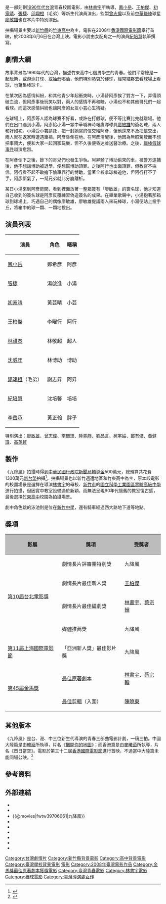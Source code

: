 {{Otheruses|九降風|subject=稱為九降風的電影|other=臺灣的一種氣候現象}}
{{Infobox Film
| name               = 九降風
| original_name = ''{{lang|en|Winds of September}}''
| image              = Winds of September.jpg
| caption            = 
| director           = [[林書宇|林書宇]]
| producer           = [[葉如芬|葉如芬]]<br>[[曾志偉|曾志偉]]
| writer             = [[林書宇|林書宇]]<br>[[蔡宗翰|蔡宗翰]]
| starring           = [[鳳小岳|鳳小岳]]<br>[[王柏傑|王柏傑]]<br>[[初家晴|初家晴]]<br>[[張捷|張捷]]<br>[[廖敏雄_(棒球)|廖敏雄]]（特別演出）
| music              = [[柯智豪|柯智豪]]
| cinematography     = [[余靜萍|余靜萍]]
| editing            = [[陳曉東_(剪接師)|陳曉東]]
| production_company = 
| distributor        = [[原子映象有限公司|原子映象有限公司]]
| released           = {{flagicon|Taiwan}}{{film date|2008|6|6}}<br>{{flagicon|Hong Kong}}{{film date|2008|12|4}}<br>{{flagicon|Japan}}2009年8月29日
| runtime            = 107分鐘
| country            = {{台灣電影產地}}
| language           = [[現代標準漢語|國語]]
| budget             = [[新台幣|新台幣]]1300萬元
| rate               = {{TWN}}：輔導級<br>{{HKG}}：II B
| gross              = [[新台幣|新台幣]] 916萬
| website            = [http://blog.sina.com.tw/9winds 《九降風》官方網站]
| amg_id             = 
| imdb_id            = tt1286562
}}
{{engname|《九降風》|Winds of September}}是一部刻劃[[1990年代台灣|1990年代台灣]]青春校園電影，由[[林書宇|林書宇]]所執導，[[鳳小岳|鳳小岳]]、[[王柏傑|王柏傑]]、[[初家晴|初家晴]]、[[張捷|張捷]]、[[邱翊橙|邱翊橙]]（毛弟）等新生代演員演出，監製[[曾志偉|曾志偉]]以及前[[中華職棒|中華職棒]]球星[[廖敏雄_(棒球)|廖敏雄]]也在本片中特別演出。

拍攝場景主要以[[新竹縣|新竹縣]]的[[竹東高中|竹東高中]]為主，電影在2008年[[香港國際電影節|香港國際電影節]]舉行首映，於2008年6月6日在台灣上映。電影小說由女配角之一的演員[[紀培慧|紀培慧]]執筆撰寫。

== 劇情大綱 ==
故事背景為1990年代的台灣，描述竹東高中七個男學生的青春。他們平常總是一起玩樂，或游泳打球、或抽菸喝酒，他們特別熱衷於棒球，經常結夥去看球場上看球，也蒐集棒球卡。

在某次因為感情糾紛，和其他青少年起衝突時，小湯替阿彥挨了對方一下，弄得頭破血流，但阿彥事後玩笑以對，兩人的感情不再和睦，小湯也不和其他哥兒們一起看球。而這次感情糾紛也讓阿彥的女友小芸心生猜疑。

在球場上，阿彥等人認為球賽不好看，或許在打假球，便不等比賽比完就離場。他們在出口遇到小湯，阿彥給小湯一顆中華職棒時報鷹隊球員[[廖敏雄_(棒球運動員)|廖敏雄]]的簽名球，兩人和好如初。小湯受小芸請託，把一封她寫的信交給阿彥，但他還來不及把信交出，兩人就在返家時遭遇車禍，阿彥昏倒在地。在阿彥清醒後，他因為無照駕駛而不想把事鬧大，便和大家一起回家玩樂，但不久後便昏迷並送醫治療。之後，[[1996年中華職棒假球事件|職棒假球事件]]越演愈烈。

在阿彥倒下之後，餘下的哥兒們也發生爭執。阿昇騎了博助偷來的車，被警方逮捕後，他不想讓博助被退學，便想幫博助頂罪。之後阿行也出面頂罪，但教官不採信。阿行看不起不敢擔下偷車罪行的博助，當著全校拿球棒追他，但阿行打不了手。阿彥斷氣了，一幫兄弟就此分崩離析。

某日小湯來到阿彥房間，看到裡面放著一整箱簽有「廖敏雄」的簽名球，他才知道自己收到的簽名球是阿彥反覆練習偽造簽名的成果。在畢業歌聲中，小湯抱著那箱球到球場上，巧遇自己的偶像廖敏雄，廖敏雄提議兩人來玩棒球，小湯便站上投手丘，將箱中的球一顆、一顆地投出。

==演員列表==
<!-- [ 製作團隊 ]

監製：| [[曾志偉、葉如芬|曾志偉、葉如芬]]

統籌製片：| [[卓立、曾國駿|卓立、曾國駿]]

行政企劃：| [[黃若璇|黃若璇]]

編劇：| [[蔡宗翰、林書宇|蔡宗翰、林書宇]]

攝影指導：| [[余靜萍|余靜萍]]

燈光指導：| [[屈弘仁|屈弘仁]]

美術指導：李天爵

造型設計：孫蕙美

剪輯：陳曉東

聲音設計：周震、鄭旭志

音樂：柯智豪 -->
{| class="wikitable"
|-
! 演員
! 角色
! 暱稱
|-
| [[鳳小岳|鳳小岳]]
| 鄭希彥
| 阿彥
|-
| [[張捷_(演員)|張捷]] 
| 湯啟進
| 小湯
|-
| [[初家晴|初家晴]]
| 黃芸晴
| 小芸
|-
| [[王柏傑|王柏傑]]
| 李曜行
| 阿行
|-
| [[林祺泰|林祺泰]]
| 林敬超
| 超人
|-
| [[沈威年|沈威年]]
| 林博助
| 博助
|- 
| [[邱翊橙|邱翊橙]]（毛弟）
| 謝志昇
| 阿昇
|-
| [[紀培慧|紀培慧]]
| 沈培馨
|培培
|-
| [[李岳承|李岳承]] 
| 黃正翰
| 胖子
|}

特別演出：[[廖敏雄_(棒球)|廖敏雄]]、[[曾志偉|曾志偉]]、[[李珊珊_(模特兒)|李珊珊]]、[[陸弈靜|陸弈靜]]、[[劉品言|劉品言]]、[[柯宇綸|柯宇綸]]、[[鄭有傑|鄭有傑]]、[[黃健瑋|黃健瑋]]、[[高英軒|高英軒]]

==製作==
《九降風》拍攝時得到[[中華民國行政院新聞局|中華民國行政院新聞局]][[輔導金|輔導金]]500萬元，總預算共花費1300萬元[[新台幣|新台幣]]拍攝<ref>{{cite news | url=http://news.epochtimes.com/b5/8/6/20/n2162668.htm | title=上海電影節亞洲新人獎台灣「九降風」獲獎 | publisher=大紀元 | date=2008年6月20日 | accessdate=2008-07-07 | archive-date=2008-09-26 | archive-url=https://web.archive.org/web/20080926075703/http://news.epochtimes.com/b5/8/6/20/n2162668.htm | dead-url=no }}</ref>，拍攝場景也以新竹週遭地區和竹東高中為主，原本該電影的校園場景是選擇在導演[[林書宇|林書宇]]的母校、[[新竹市|新竹市]]的[[國立科學工業園區實驗高級中學|國立科學工業園區實驗高級中學]]進行拍攝，但因實中教室設備過於新穎，而無法呈現90年代懷舊的教室復古感，最後選擇[[竹東高中|竹東高中]]校園為拍攝場景。

劇中角色跳的泳池則是位在[[新竹中學|新竹中學]]，還有騎車經過西大路地下道等地點。

==獎項==
{| class="wikitable"
|-
! style="background-color: #BCBCBC" | 影展
! style="background-color: #BCBCBC" | 獎項
! style="background-color: #BCBCBC" | 受獎者
|-
|rowspan=4|[[台北電影節|第10屆台北電影獎]]
|劇情長片評審團特別獎
|九降風
|-
|劇情長片最佳新人獎
|[[王柏傑|王柏傑]]
|-
|劇情長片最佳編劇獎
|[[林書宇|林書宇]]、[[蔡宗翰|蔡宗翰]]
|-
|媒體推薦獎
|九降風
|-
|[[上海國際電影節|第11屆上海國際電影節]]
|「亞洲新人獎」最佳影片獎
|九降風
|-
|rowspan=2|[[第45屆金馬獎|第45屆金馬獎]]
|[[金馬獎最佳原著劇本|最佳原著劇本]]
|[[林書宇|林書宇]]、[[蔡宗翰|蔡宗翰]]
|-
|[[金馬獎最佳剪輯|最佳剪輯]]（入圍）
|[[陳曉東_(剪接師)|陳曉東]]
|}

==其他版本==
《九降風》是台、港、中三位新生代導演的青春三部曲電影計劃，一稿三拍。中國大陸篇是由[[韓延|韓延]]所執導，片名《[[攤開你的地圖|攤開你的地圖]]》；而香港篇是由[[麥曦茵|麥曦茵]]所執導，片名《烈日當空》。電影於第三十二屆[[香港國際電影節|香港國際電影節]]進行首映，不過當中大陸篇未能同場公映。<ref>{{cite news | url=http://blog.sina.com.tw/9winds/article.php?pbgid=58077&entryid=579896 | title=九降風之香港及中國大陸篇簡介 | publisher=九降風官網 | date=2008年4月13日 | accessdate=2008-07-07 | archive-url=https://web.archive.org/web/20080513015917/http://blog.sina.com.tw/9winds/article.php?pbgid=58077&entryid=579896 | archive-date=2008年5月13日 | dead-url=yes }}</ref>

==參考資料==
<div class="references-small">
<references />
</div>

==外部連結==
*{{Yahoomovie id|2643|九降風}}
*{{MSN movie|502|九降風}}
*{{@movies|fwtw39706061|九降風}}
*{{douban|title=九降風}}
*{{Mtime|68471|九降風}}
*{{Amg movie|463254|九降風}}
*{{rotten-tomatoes|winds-of-september-jiu-jiang-feng|九降風}}
*{{hkmdb title|13607|九降風}}
*{{imdb title|1286562|九降風}}

{{林書宇電影作品}}
{{台北電影獎媒體推薦}}
{{台北電影獎最佳編劇}}
{{金馬獎最佳原著劇本|第45屆}}

{{DEFAULTSORT:Jo九}}
[[Category:台灣劇情片|Category:台灣劇情片]]
[[Category:新竹縣背景電影|Category:新竹縣背景電影]]
[[Category:高中背景電影|Category:高中背景電影]]
[[Category:臺灣學校背景電影|Category:臺灣學校背景電影]]
[[Category:台北電影獎得主|電影]]
[[Category:2008年臺灣電影作品|Category:2008年臺灣電影作品]]
[[Category:金馬獎最佳原著劇本獲獎電影|Category:金馬獎最佳原著劇本獲獎電影]]
[[Category:臺灣青春電影|Category:臺灣青春電影]]
[[Category:林書宇電影|Category:林書宇電影]]
[[Category:棒球電影|Category:棒球電影]]
[[Category:臺灣導演處女作|Category:臺灣導演處女作]]